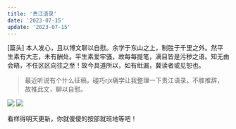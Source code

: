 ```yaml
---
title: '贵江语录'
date: '2023-07-15'
update: '2023-07-15'
---
```


[篇头] 本人发心，且以博文聊以自慰。余学于东山之上，制胜于千里之外。然平生素有大志，未有酬处。平生素爱牢骚，故每每提笔，满目皆是污秽之语。知无由会晤，不任区区向往之至！故今具道所以，如有纰漏，冀读者或见恕也。

>最近听说有个什么征稿，碰巧rjx痛学让我整理一下贵江语录。不胜推辞，故推此文，聊以自慰。

<Image src="/static/2023061190632ff7957ab48a6549f2ee3cf793b3.jpg" desc="镇楼图1" />

<Image src="/static/2023061180917e9a3797ab890701ca326eb615f2.jpg" desc="镇楼图2" />

看样得明天更新，你就傻傻的按部就班地等吧！

